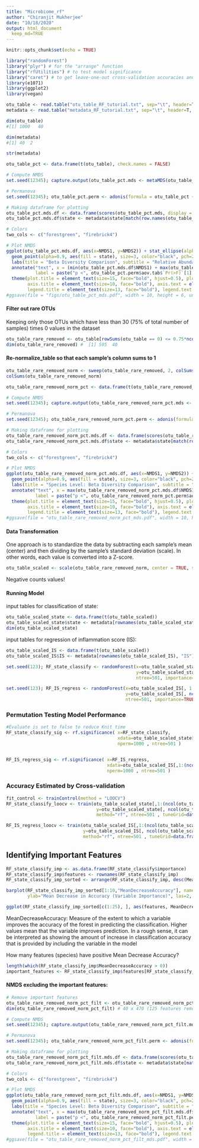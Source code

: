 ```yaml
---
title: "Microbiome_rf"
author: "Chiranjit Mukherjee"
date: "10/18/2020"
output: html_document
  keep_md=TRUE
---
```


```r
knitr::opts_chunk$set(echo = TRUE)
```

```r
library("randomForest")
library("plyr") # for the "arrange" function
library("rfUtilities") # to test model significance
library("caret") # to get leave-one-out cross-validation accuracies and also contains the nearZeroVar function
library(e1071)
library(ggplot2)
library(vegan)
```

```r
otu_table <- read.table("otu_table_RF_tutorial.txt", sep="\t", header=T, row.names=1, stringsAsFactors=FALSE, comment.char="")  
metadata <- read.table("metadata_RF_tutorial.txt", sep="\t", header=T, row.names=1, stringsAsFactors=TRUE, comment.char="")
```

```r
dim(otu_table)
#[1] 1000   40

dim(metadata)
#[1] 40  2

str(metadata)
```

```r
otu_table_pct <- data.frame(t(otu_table), check.names = FALSE)

# Compute NMDS
set.seed(12345); capture.output(otu_table_pct.mds <- metaMDS(otu_table_pct, trymax = 200, autotransform = F, wascores = F))

# Permanova
set.seed(12345); otu_table_pct.perm <- adonis(formula = otu_table_pct ~ metadata$state) # R2 0.19607, p < 0.001

# Making dataframe for plotting
otu_table_pct.mds.df <- data.frame(scores(otu_table_pct.mds, display = 'sites'))
otu_table_pct.mds.df$state <- metadata$state[match(row.names(otu_table_pct.mds.df), row.names(metadata))]

# Colors
two_cols <- c("forestgreen", "firebrick4")
```

```r
# Plot NMDS
ggplot(otu_table_pct.mds.df, aes(x=NMDS1, y=NMDS2)) + stat_ellipse(alpha=0.8, aes(color=state), show.legend = F, lwd=0.2) + 
  geom_point(alpha=0.9, aes(fill = state), size=3, color="black", pch=21, stroke=0.2) + scale_fill_manual(values=two_cols) + scale_color_manual(values=two_cols) + 
  labs(title = "Beta Diversity Comparison", subtitle = "Relative Abundance", fill="Subject state") +
  annotate("text", x = (min(otu_table_pct.mds.df$NMDS1) + max(otu_table_pct.mds.df$NMDS1))/2, y = max(otu_table_pct.mds.df$NMDS2), 
           label = paste("p <", otu_table_pct.perm$aov.tab$`Pr(>F)`[1], "(PERMANOVA)", sep=" ")) + theme_classic() +
  theme(plot.title = element_text(size=15, face="bold", hjust=0.5), plot.subtitle = element_text(size=10, hjust=0.5), 
        axis.title = element_text(size=10, face="bold"), axis.text = element_text(size=8, face="bold"), legend.position="bottom", axis.line = element_line(size = 0.3),
        legend.title = element_text(size=13, face="bold"), legend.text = element_text(size = 11))
#ggsave(file = "figs/otu_table_pct_mds.pdf", width = 10, height = 6, units = "in")

```


#### Filter out rare OTUs 
Keeping only those OTUs which have less than 30 (75% of total number of samples) times 0 values in the dataset
```r
otu_table_rare_removed <- otu_table[rowSums(otu_table == 0) <= 0.75*ncol(otu_table), ]
dim(otu_table_rare_removed) #  [1] 595  40
```


#### Re-normalize_table so that each sample's column sums to 1
```r
otu_table_rare_removed_norm <- sweep(otu_table_rare_removed, 2, colSums(otu_table_rare_removed) , '/')*1
colSums(otu_table_rare_removed_norm)
```


```r
otu_table_rare_removed_norm_pct <- data.frame(t(otu_table_rare_removed_norm), check.names = FALSE)

# Compute NMDS
set.seed(12345); capture.output(otu_table_rare_removed_norm_pct.mds <- metaMDS(otu_table_rare_removed_norm_pct, trymax = 200, autotransform = F, wascores = F))

# Permanova
set.seed(12345); otu_table_rare_removed_norm_pct.perm <- adonis(formula = otu_table_rare_removed_norm_pct ~ metadata$state) # R2 0.19607, p < 0.001

# Making dataframe for plotting
otu_table_rare_removed_norm_pct.mds.df <- data.frame(scores(otu_table_rare_removed_norm_pct.mds, display = 'sites'))
otu_table_rare_removed_norm_pct.mds.df$state <- metadata$state[match(row.names(otu_table_rare_removed_norm_pct.mds.df), row.names(metadata))]

# Colors
two_cols <- c("forestgreen", "firebrick4")
```

```r
# Plot NMDS
ggplot(otu_table_rare_removed_norm_pct.mds.df, aes(x=NMDS1, y=NMDS2)) + stat_ellipse(alpha=0.8, aes(color=state), show.legend = F, lwd=0.2) + 
  geom_point(alpha=0.9, aes(fill = state), size=3, color="black", pch=21, stroke=0.2) + scale_fill_manual(values=two_cols) + scale_color_manual(values=two_cols) + 
  labs(title = "Species Level: Beta Diversity Comparison", subtitle = "Relative Abundance", fill="Subject state") +
  annotate("text", x = max(otu_table_rare_removed_norm_pct.mds.df$NMDS1)-0.2, y = max(otu_table_rare_removed_norm_pct.mds.df$NMDS2), 
           label = paste("p <", otu_table_rare_removed_norm_pct.perm$aov.tab$`Pr(>F)`[1], "(PERMANOVA)", sep=" ")) + theme_classic() +
  theme(plot.title = element_text(size=15, face="bold", hjust=0.5), plot.subtitle = element_text(size=10, hjust=0.5), 
        axis.title = element_text(size=10, face="bold"), axis.text = element_text(size=8, face="bold"), legend.position="bottom", axis.line = element_line(size = 0.3),
        legend.title = element_text(size=13, face="bold"), legend.text = element_text(size = 11))
#ggsave(file = "otu_table_rare_removed_norm_pct_mds.pdf", width = 10, height = 6, units = "in")

```




#### Data Transformation
One approach is to standardize the data by subtracting each sample's mean (center) and then dividing by the sample's standard deviation (scale). In other words, each value is converted into a Z-score.
```r
otu_table_scaled <- scale(otu_table_rare_removed_norm, center = TRUE, scale = TRUE)  
```
Negative counts values!





#### Running Model
input tables for classification of state:
```r
otu_table_scaled_state <- data.frame(t(otu_table_scaled))  
otu_table_scaled_state$state <- metadata[rownames(otu_table_scaled_state), "state"]  
dim(otu_table_scaled_state)
```


input tables for regression of inflammation score (IS):
```r
otu_table_scaled_IS <- data.frame(t(otu_table_scaled))  
otu_table_scaled_IS$IS <- metadata[rownames(otu_table_scaled_IS), "IS"]
```



```r
set.seed(123); RF_state_classify <- randomForest(x=otu_table_scaled_state[, 1:(ncol(otu_table_scaled_state)-1)],
                                                 y=otu_table_scaled_state[, ncol(otu_table_scaled_state)],
                                                 ntree=501, importance=TRUE, proximities=TRUE )

set.seed(123); RF_IS_regress <- randomForest(x=otu_table_scaled_IS[, 1:(ncol(otu_table_scaled_IS)-1)], 
                                             y=otu_table_scaled_IS[, ncol(otu_table_scaled_IS)],
                                             ntree=501, importance=TRUE, proximities=TRUE )  
```


### Permutation Testing Model Performance

```r
#Evaluate is set to false to reduce Knit time
RF_state_classify_sig <- rf.significance( x=RF_state_classify,
                                          xdata=otu_table_scaled_state[,1:(ncol(otu_table_scaled_state)-1)],
                                          nperm=1000 , ntree=501 )  


RF_IS_regress_sig <- rf.significance( x=RF_IS_regress,
                                      xdata=otu_table_scaled_IS[,1:(ncol(otu_table_scaled_IS)-1)],
                                      nperm=1000 , ntree=501 )  
```


### Accuracy Estimated by Cross-validation

```r
fit_control <- trainControl(method = "LOOCV")    
RF_state_classify_loocv <- train(otu_table_scaled_state[,1:(ncol(otu_table_scaled_state)-1)],
                                  y=otu_table_scaled_state[, ncol(otu_table_scaled_state)], 
                                  method="rf", ntree=501 , tuneGrid=data.frame( mtry=25 ), trControl=fit_control)

RF_IS_regress_loocv <- train(otu_table_scaled_IS[,1:(ncol(otu_table_scaled_IS)-1)],
                             y=otu_table_scaled_IS[, ncol(otu_table_scaled_IS)], 
                             method="rf", ntree=501 , tuneGrid=data.frame( mtry=215 ), trControl=fit_control)

```



## Identifying Important Features

```r
RF_state_classify_imp <- as.data.frame(RF_state_classify$importance)
RF_state_classify_imp$features <- rownames(RF_state_classify_imp)
RF_state_classify_imp_sorted <- arrange(RF_state_classify_imp, desc(MeanDecreaseAccuracy))

barplot(RF_state_classify_imp_sorted[1:10,"MeanDecreaseAccuracy"], names.arg=RF_state_classify_imp_sorted[1:10,"features"] , 
        ylab="Mean Decrease in Accuracy (Variable Importance)", las=2, ylim=c(0,0.02), main="Classification RF") 
```


```r


ggplot(RF_state_classify_imp_sorted[c(1:25), ], aes(features, MeanDecreaseAccuracy)) + geom_bar(stat="identity")
```
MeanDecreaseAccuracy: Measure of the extent to which a variable improves the accuracy of the forest in predicting the classification. Higher values mean that the variable improves prediction. In a rough sense, it can be interpreted as showing the amount of increase in classification accuracy that is provided by including the variable in the model

How many features (species) have positive Mean Decrease Accuracy?
```r
length(which(RF_state_classify_imp$MeanDecreaseAccuracy > 0))
important_features <- RF_state_classify_imp$features[RF_state_classify_imp$MeanDecreaseAccuracy > 0]
```



#### NMDS excluding the important features:



```r
# Remove important features
otu_table_rare_removed_norm_pct_filt <- otu_table_rare_removed_norm_pct[, !(colnames(otu_table_rare_removed_norm_pct) %in% important_features)]
dim(otu_table_rare_removed_norm_pct_filt) # 40 x 470 (125 features removed)

# Compute NMDS
set.seed(12345); capture.output(otu_table_rare_removed_norm_pct_filt.mds <- metaMDS(otu_table_rare_removed_norm_pct_filt, trymax = 200, autotransform = F, wascores = F))

# Permanova
set.seed(12345); otu_table_rare_removed_norm_pct_filt.perm <- adonis(formula = otu_table_rare_removed_norm_pct_filt ~ metadata$state) # R2 0.19607, p < 0.001

# Making dataframe for plotting
otu_table_rare_removed_norm_pct_filt.mds.df <- data.frame(scores(otu_table_rare_removed_norm_pct_filt.mds, display = 'sites'))
otu_table_rare_removed_norm_pct_filt.mds.df$state <- metadata$state[match(row.names(otu_table_rare_removed_norm_pct_filt.mds.df), row.names(metadata))]

# Colors
two_cols <- c("forestgreen", "firebrick4")
```

```r
# Plot NMDS
ggplot(otu_table_rare_removed_norm_pct_filt.mds.df, aes(x=NMDS1, y=NMDS2)) + stat_ellipse(alpha=0.8, aes(color=state), show.legend = F, lwd=0.2) + 
  geom_point(alpha=0.9, aes(fill = state), size=3, color="black", pch=21, stroke=0.2) + scale_fill_manual(values=two_cols) + scale_color_manual(values=two_cols) + 
  labs(title = "Species Level: Beta Diversity Comparison", subtitle = "Relative Abundance", fill="Subject state") +
  annotate("text", x = max(otu_table_rare_removed_norm_pct_filt.mds.df$NMDS1)-0.2, y = max(otu_table_rare_removed_norm_pct_filt.mds.df$NMDS2), 
           label = paste("p <", otu_table_rare_removed_norm_pct_filt.perm$aov.tab$`Pr(>F)`[1], "(PERMANOVA)", sep=" ")) + theme_classic() +
  theme(plot.title = element_text(size=15, face="bold", hjust=0.5), plot.subtitle = element_text(size=10, hjust=0.5), 
        axis.title = element_text(size=10, face="bold"), axis.text = element_text(size=8, face="bold"), legend.position="bottom", axis.line = element_line(size = 0.3),
        legend.title = element_text(size=13, face="bold"), legend.text = element_text(size = 11))
#ggsave(file = "otu_table_rare_removed_norm_pct_filt_mds.pdf", width = 10, height = 6, units = "in")

```


